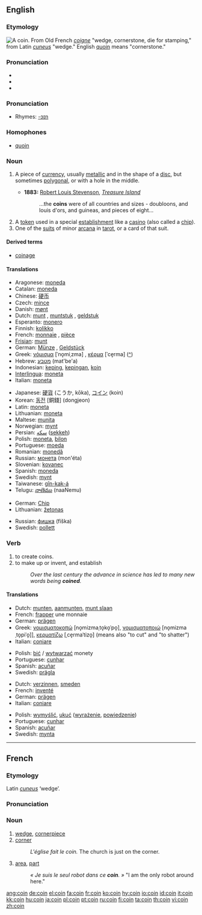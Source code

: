 {{wikipedia}}
==English==

===Etymology===
[[Image:ClemensXI.jpg|thumb|right|A coin.]]
From Old French ''[[coigne]]'' "wedge, cornerstone, die for stamping," from Latin ''[[cuneus]]'' "wedge." English [[quoin]] means "cornerstone."

===Pronunciation===
* {{IPA|/kɔɪn/}}
* {{SAMPA|/kOIn/}}
*{{audio|en-us-coin.ogg|Audio (US)}}

===Pronunciation===
*Rhymes: [[Rhymes:English:-ɔɪn|-ɔɪn]]

===Homophones===
*[[quoin]]

===Noun===
{{en-noun}}

# {{context|currency}} A piece of [[currency]], usually [[metallic]] and in the shape of a [[disc]], but sometimes [[polygonal]], or with a hole in the middle.
#*'''1883:''' [[w:Robert Louis Stevenson|Robert Louis Stevenson]], ''[[w:Treasure Island|Treasure Island]]''
#*: ...the '''coins''' were of all countries and sizes - doubloons, and louis d'ors, and guineas, and pieces of eight...
# A [[token]] used in a special [[establishment]] like a [[casino]] (also called a [[chip]]).
# One of the [[suit]]s of minor [[arcana]] in [[tarot]], or a card of that suit.

====Derived terms====
*[[coinage]]

====Translations====
{{trans-top|(''currency'') A piece of currency}}
*Aragonese: [[moneda]] {{f}}
*Catalan: [[moneda]] {{f}}
*Chinese: [[硬币]]
*Czech: [[mince]] {{f}}
*Danish: [[mønt]] {{m}}
*Dutch: [[munt]] {{m}}, [[muntstuk]] {{n}}, [[geldstuk]] {{n}}
*Esperanto: [[monero]]
*Finnish: [[kolikko]]
*French: [[monnaie]] {{f}}, [[pièce]] {{f}}
*[[Frisian]]: [[munt]]
*German: [[Münze]] {{f}}, [[Geldstück]] {{n}}
*Greek: [[νόμισμα]] [ˈno̞miˌzma] {{n}}, [[κέρμα]] [ˈce̞rma] {{n}} ([[:el:Νόμισμα|^]])
*Hebrew: [[מטבע]] (mat'be'a) {{m}}
*Indonesian: [[keping]], [[keping|kepingan]], [[koin]]
*[[Interlingua]]: [[moneta]]
*Italian: [[moneta]] {{f}}
{{trans-mid}}
*Japanese: [[硬貨]] (こうか, kōka), [[コイン]] (koin)
*Korean: [[동전]] [銅錢] (dongjeon)
*Latin: [[moneta]] {{f}}
*Lithuanian: [[moneta]] {{f}}
*Maltese: [[munita]] {{f}}
*Norwegian: [[mynt]] {{m}}
*Persian: [[سکه]] ([[sekkeh]])
*Polish: [[moneta]], [[bilon]]
*Portuguese: [[moeda]] {{f}}
*Romanian: [[monedă]] {{f}}
*Russian: [[монета]] (mon'éta) {{f}}
*Slovenian: [[kovanec]] {{m}}
*Spanish: [[moneda]] {{f}}
*Swedish: [[mynt]]
*Taiwanese: [[gîn-kak-á]]
*Telugu: [[నాణెము]] (naaNemu)
{{trans-bottom}}

{{trans-top|A token used in a special establishment like a casino}}
*German: [[Chip]] {{m}}
*Lithuanian: [[žetonas]] {{m}}
{{trans-mid}}
*Russian: [[фишка]] (fíška) {{f}}
*Swedish: [[pollett]] {{c}}
{{trans-bottom}}

{{trans-top|One of the suits of minor arcana in tarot, or a card of that suit}}
{{trans-mid}}
{{trans-bottom}}

===Verb===
{{en-verb}}

# to create coins.
# to make up or invent, and establish
#:''Over the last century the advance in science has led to many new words being '''coined'''.''

====Translations====
{{trans-top|to create coins}}
*Dutch: [[munten]], [[aanmunten]], [[munt slaan]]
*French: [[frapper]] une monnaie
*German: [[prägen]]
*Greek: [[νομισματοκοπώ]] [no̞mizmaˌto̞ko̞ˈpo̞], [[νομισματοποιώ]] [no̞mizmaˌto̞piˈo̞]], [[κερματίζω]] [ˌce̞rmaˈtizo̞] (means also "to cut" and "to shatter")
*Italian: [[coniare]]
{{trans-mid}}
*Polish: [[bić]] / [[wytwarzać]] monety
*Portuguese: [[cunhar]]
*Spanish: [[acuñar]]
*Swedish: [[prägla]]
{{trans-bottom}}

{{trans-top|to make up or invent, and establish}}
*Dutch: [[verzinnen]], [[smeden]]
*French: [[inventé]]
*German: [[prägen]]
*Italian: [[coniare]]
{{trans-mid}}
*Polish: [[wymyślić]], [[ukuć]] ([[wyrażenie]], [[powiedzenie]])
*Portuguese: [[cunhar]]
*Spanish: [[acuñar]]
*Swedish: [[mynta]]
{{trans-bottom}}

----

==French==

===Etymology===
Latin ''[[cuneus]]'' ‘wedge’.

===Pronunciation===
{{IPA|/kwɛ̃/}}

===Noun===
{{fr-noun-reg|m}}

# [[wedge]], [[cornerpiece]]
# [[corner]]
#:''L'église fait le coin.''  The church is just on the corner.
# [[area]], [[part]]
#:''« Je suis le seul robot dans ce '''coin'''. »''  "I am the only robot around here."

[[ang:coin]]
[[de:coin]]
[[el:coin]]
[[fa:coin]]
[[fr:coin]]
[[ko:coin]]
[[hy:coin]]
[[io:coin]]
[[id:coin]]
[[it:coin]]
[[kk:coin]]
[[hu:coin]]
[[ja:coin]]
[[pl:coin]]
[[pt:coin]]
[[ru:coin]]
[[fi:coin]]
[[ta:coin]]
[[th:coin]]
[[vi:coin]]
[[zh:coin]]